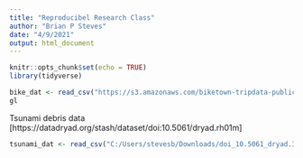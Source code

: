 ```yaml
---
title: "Reproducibel Research Class"
author: "Brian P Steves"
date: "4/9/2021"
output: html_document
---
```


```r
knitr::opts_chunk$set(echo = TRUE)
library(tidyverse)

```

```r
bike_dat <- read_csv("https://s3.amazonaws.com/biketown-tripdata-public/2016_07.csv")
gl

```

Tsunami debris data
[https://datadryad.org/stash/dataset/doi:10.5061/dryad.rh01m]

```r
tsunami_dat <- read_csv("C:/Users/stevesb/Downloads/doi_10.5061_dryad.3gv5c78__v1.zip")
```

